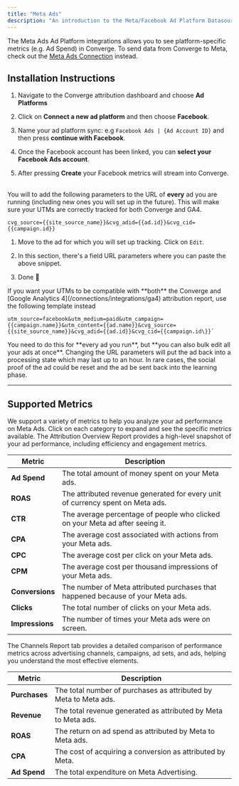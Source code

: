 ```yaml
---
title: "Meta Ads"
description: "An introduction to the Meta/Facebook Ad Platform Datasource"
---
```


<Note> The Meta Ads Ad Platform integrations allows you to see platform-specific metrics (e.g. Ad Spend) in Converge. 
To send data from Converge to Meta, check out the [Meta Ads Connection](../../connections/facebook) instead.</Note>

## Installation Instructions



<AccordionGroup >
<Accordion icon="list" title="Connect your Ads Data Source">

1. Navigate to the Converge attribution dashboard and choose **Ad Platforms** 
   &nbsp;

2. Click on **Connect a new ad platform** and then choose **Facebook**.
   &nbsp;

3. Name your ad platform sync: e.g `Facebook Ads | {Ad Account ID}` and then press **continue with Facebook**.
   &nbsp;

4. Once the Facebook account has been linked, you can **select your Facebook Ads account**. 

5. After pressing **Create** your Facebook metrics will stream into Converge.
   &nbsp;


</Accordion>

<Accordion icon="crosshairs" title="Set up your UTM Tracking Parameters">

You will to add the following parameters to the URL of **every** ad you are running (including new ones you will set up in the future). This will make sure your UTMs are correctly tracked for both Converge and GA4.

```
cvg_source={{site_source_name}}&cvg_adid={{ad.id}}&cvg_cid={{campaign.id}}
```


1. Move to the ad for which you will set up tracking. Click on `Edit`.

2. In this section, there's a field URL parameters where you can paste the above snippet.

3. Done 🎉

<Info> 
If you want your UTMs to be compatible with **both** the Converge and [Google Analytics 4](/connections/integrations/ga4) attribution report, use the following template instead

```
utm_source=facebook&utm_medium=paid&utm_campaign={{campaign.name}}&utm_content={{ad.name}}&cvg_source={{site_source_name}}&cvg_adid={{ad.id}}&cvg_cid={{campaign.id\}}`
```
</Info>

<Note> 
 You need to do this for **every ad you run**, but **you can also bulk edit all your ads at once**.
</Note>

<Warning>
 Changing the URL parameters will put the ad back into a processing state which may last up to an hour. In rare cases, the social proof of the ad could be reset and the ad be sent back into the learning phase.
</Warning>

</Accordion>
</AccordionGroup> 

---

## Supported Metrics

We support a variety of metrics to help you analyze your ad performance on Meta Ads. Click on each category to expand and see the specific metrics available.
<AccordionGroup>
<Accordion icon="chart-column" title="Overview Report">
The Attribution Overview Report provides a high-level snapshot of your ad performance, including efficiency and engagement metrics.

| Metric        | Description                                                     |
|---------------|-----------------------------------------------------------------|
| **Ad Spend**  | The total amount of money spent on your Meta ads.                    |
| **ROAS**      | The attributed revenue generated for every unit of currency spent on Meta ads.  |
| **CTR**       | The average percentage of people who clicked on your Meta ad after seeing it.       |
| **CPA**       | The average cost associated with actions from your Meta ads.         |
| **CPC**       | The average cost per click on your Meta ads.                         |
| **CPM**       | The average cost per thousand impressions of your Meta ads.          |
| **Conversions** | The number of Meta attributed purchases that happened because of your Meta ads.    |
| **Clicks**    | The total number of clicks on your Meta ads.                         |
| **Impressions**| The number of times your Meta ads were on screen.                   |

</Accordion>

<Accordion icon="network-wired" title="Channels Report">
The Channels Report tab provides a detailed comparison of performance metrics across advertising channels, campaigns, ad sets, and ads, helping you understand the most effective elements.

| Metric        | Description                                                  |
|---------------|--------------------------------------------------------------|
| **Purchases** | The total number of purchases as attributed by Meta to Meta ads.  |
| **Revenue**   | The total revenue generated as attributed by Meta to Meta ads. |
| **ROAS**      | The return on ad spend as attributed by Meta to Meta ads.                         |
| **CPA**       | The cost of acquiring a conversion as attributed by Meta.        |
| **Ad Spend**  | The total expenditure on Meta Advertising.                                |

</Accordion>
</AccordionGroup>